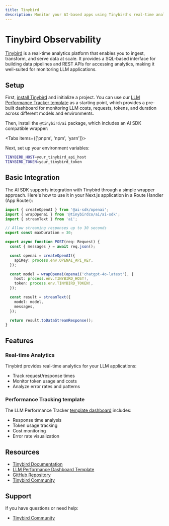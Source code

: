 ```yaml
---
title: Tinybird
description: Monitor your AI-based apps using Tinybird's real-time analytics platform
---
```


# Tinybird Observability

[Tinybird](https://tinybird.co) is a real-time analytics platform that enables you to ingest, transform, and serve data at scale. It provides a SQL-based interface for building data pipelines and REST APIs for accessing analytics, making it well-suited for monitoring LLM applications.

## Setup

First, [install Tinybird](https://www.tinybird.co/docs) and initialize a project. You can use our [LLM Performance Tracker template](https://github.com/tinybirdco/llm-performance-tracker/) as a starting point, which provides a pre-built dashboard for monitoring LLM costs, requests, tokens, and duration across different models and environments.

Then, install the `@tinybird/ai` package, which includes an AI SDK compatible wrapper:

<Tabs items={['pnpm', 'npm', 'yarn']}>
  <Tab>
    <Snippet text="pnpm add @tinybirdco/ai" dark />
  </Tab>
  <Tab>
    <Snippet text="npm install @tinybirdco/ai" dark />
  </Tab>
  <Tab>
    <Snippet text="yarn add @tinybirdco/ai" dark />
  </Tab>
</Tabs>

Next, set up your environment variables:

```bash filename=".env"
TINYBIRD_HOST=your_tinybird_api_host
TINYBIRD_TOKEN=your_tinybird_token
```

## Basic Integration

The AI SDK supports integration with Tinybird through a simple wrapper approach. Here's how to use it in your Next.js application in a Route Handler (App Router):

```typescript
import { createOpenAI } from '@ai-sdk/openai';
import { wrapOpenai } from '@tinybirdco/ai/ai-sdk';
import { streamText } from 'ai';

// Allow streaming responses up to 30 seconds
export const maxDuration = 30;

export async function POST(req: Request) {
  const { messages } = await req.json();

  const openai = createOpenAI({
    apiKey: process.env.OPENAI_API_KEY,
  });

  const model = wrapOpenai(openai('chatgpt-4o-latest'), {
    host: process.env.TINYBIRD_HOST!,
    token: process.env.TINYBIRD_TOKEN!,
  });

  const result = streamText({
    model: model,
    messages,
  });

  return result.toDataStreamResponse();
}
```

## Features

### Real-time Analytics

Tinybird provides real-time analytics for your LLM applications:

- Track request/response times
- Monitor token usage and costs
- Analyze error rates and patterns

### Performance Tracking template

The LLM Performance Tracker [template dashboard](https://github.com/tinybirdco/llm-performance-tracker/) includes:

- Response time analysis
- Token usage tracking
- Cost monitoring
- Error rate visualization

## Resources

- [Tinybird Documentation](https://www.tinybird.co/docs)
- [LLM Performance Dashboard Template](https://github.com/tinybirdco/llm-performance-tracker)
- [GitHub Repository](https://github.com/tinybirdco/ai)
- [Tinybird Community](https://community.tinybird.co/)

## Support

If you have questions or need help:

- [Tinybird Community](https://community.tinybird.co/)
